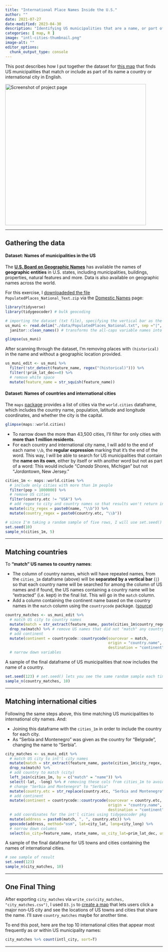 ```yaml
---
title: "International Place Names Inside the U.S."
author: ""
date: 2021-07-27
date-modified: 2023-04-30
description: "Identifying US municipalities that are a name, or part of their name, with that of a country or international city."
categories: [ map, R ]
image: "intl-cities-thumbnail.png"
image-alt: ""
editor_options: 
  chunk_output_type: console
---
```


This post describes how I put together the dataset for <a href="https://chejel.github.io/intl-cities-us" target="_blank">this map</a> that finds US municipalities that match or include as part of its name a country or international city in English.

<a href="https://chejel.github.io/intl-cities-us" target="_blank"><img src="./intl-cities-ss.png" alt="Screenshot of project page" width="450"></a>
<hr />

## Gathering the data

#### Dataset: Names of municipalities in the US

The **[U.S. Board on Geographic Names](https://www.usgs.gov/us-board-on-geographic-names)** has available the names of **geographic entities** in U.S. states, including municipalities, buildings, properties, natural features and more. Data is also available on geographic names across the world.

For this exercise, I [downloadeded the file](https://prd-tnm.s3.amazonaws.com/index.html?prefix=StagedProducts/GeographicNames/Topical/) `PopulatedPlaces_National_Text.zip` via the [Domestic Names](https://www.usgs.gov/us-board-on-geographic-names/domestic-names) page:
```r
library(tidyverse)
library(tidygeocoder) # bulk geocoding

# importing the dataset (txt file), specifying the vertical bar as the separator used in the file to distinguish between columns
us_muni <- read.delim("./data/PopulatedPlaces_National.txt", sep ="|", header = T) %>%
  janitor::clean_names() # transforms the all-caps variable names into lowercase for easier typing

glimpse(us_muni)
```
After scanning through the dataset, I'm removing places with `(historical)` in the name and without a geographic location provided.
```r
us_muni_edit <- us_muni %>%
  filter(!str_detect(feature_name, regex("(historical)"))) %>%
  filter(!prim_lat_dec==0) %>%
  # remove white space
  mutate(feature_name = str_squish(feature_name))
```


#### Dataset: Names of countries and international cities

The `maps` [package](https://cran.r-project.org/web/packages/maps/index.html) provides a list of cities via the `world.cities` dataframe, which includes the country name, population, latitude and longitude coordinates, and whether the city is the capital.

```r
glimpse(maps::world.cities)
```

- To narrow down the more than 43,500 cities, I'll filter for only cities with **more than 1 million residents**.
- For each country and international city name, I will add to the end of each name `\\b`, the **regular expression** marking that it's the end of the word. This way, I will be able to search for US municipalities that contain the **name on its own**, either by itself or with another word but not as part of a word: This would include "*Canada* Shores, Michigan" but not "*Jordan*town, New Jersey."

```r
cities_1m <- maps::world.cities %>%
  # include only cities with more than 1m people
  filter(pop > 1000000) %>%
  # remove US cities
  filter(country.etc != "USA") %>%
  # add regex to city and country names so that results won't return int'l names within a US city
  mutate(city_regex = paste0(name, "\\b")) %>%
  mutate(country_regex = paste0(country.etc, "\\b"))

# since I'm taking a random sample of five rows, I will use set.seed() to get the same five rows each time the code is run
set.seed(10)
sample_n(cities_1m, 5)
```

<hr />

## Matching countries

To **"match" US names to country names**:

- The column of country names, which will have repeated names, from the `cities_1m` dataframe (above) will be **separated by a vertical bar** (`|`) so that each country name will be searched for among the column of US names and if found, the US names containing a country name will be "extracted" (i.e. kept) in the final list. This will go in the `match` column.
- Add a column containing the continent name based on the country names in the `match` column using the `countrycode` package. ([source](https://stackoverflow.com/questions/64433772/adding-continent-region-column-to-data-frame-using-countrycode-package))

```r
country_matches <- us_muni_edit %>%
  # match US city to country names
  mutate(match = str_extract(feature_name, paste(cities_1m$country_regex, collapse="|"))) %>%
  drop_na(match) %>% # remove US names that did not "match" any country name
  # add continent
  mutate(continent = countrycode::countrycode(sourcevar = match,
                                              origin = "country.name", 
                                              destination = "continent"))
  # narrow down variables
```

A sample of the final dataframe of US municipalities that now includes the name of a country.

```r
set.seed(123) # set.seed() lets you see the same random sample each time you run the code
sample_n(country_matches, 10)
```
<hr />

## Matching international cities

Following the same steps above, this time matching US municipalities to international city names. And:

- Joining this dataframe with the `cities_1m` in order to include the country for each city.
- As "Serbia and Montenegro" was given as the country for "Belgrade", changing the name to "Serbia".

```r
city_matches <- us_muni_edit %>%
  # match US city to int'l city names
  mutate(match = str_extract(feature_name, paste(cities_1m$city_regex, collapse="|"))) %>%
  drop_na(match) %>%
  # add country to match (city)
  left_join(cities_1m, by = c("match" = "name")) %>%
  select(-lat, -long) %>% # removing these cols from cities_1m to avoid confusion
  # change "Serbia and Montenegro" to "Serbia"
  mutate(country.etc = str_replace(country.etc, "Serbia and Montenegro", "Serbia")) %>%
  # add continent
  mutate(continent = countrycode::countrycode(sourcevar = country.etc,
                                              origin = "country.name", 
                                              destination = "continent")) %>%
  # add coordinates for the int'l cities using tidygeocoder pkg
  mutate(address = paste0(match, ", ", country.etc)) %>%
  geocode(address, method="osm", lat=city_lat, long=city_long) %>%
  # narrow down columns
  select(us_city=feature_name, state_name, us_city_lat=prim_lat_dec, us_city_long=prim_long_dec, intl_city=match, country=country.etc, city_lat, city_long, continent)
```

A sample of the final dataframe for US towns and cities containing the names of international cities.

```r
# see sample of result
set.seed(123)
sample_n(city_matches, 10)
```
<hr />

## One Final Thing

After exporting `city_matches` via `write_csv(city_matches, "city_matches.csv")`, I used `D3.js` to <a href="https://chejel.github.io/intl-cities-us">create a map</a> that lets users click a major non-US city and see the locations of US towns and cities that share the name. I'll save `country_matches` maybe for another time. 

To end this post, here are the top 10 international cities that appear most frequently as or within US municipality names:

```r
city_matches %>% count(intl_city, sort=T)
```

-----